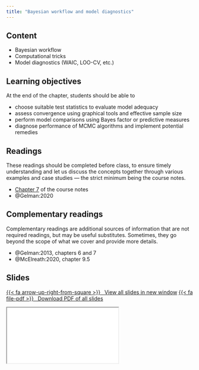 ```yaml
---
title: "Bayesian workflow and model diagnostics"
---
```



## Content


- Bayesian workflow
- Computational tricks
- Model diagnostics (WAIC, LOO-CV, etc.)

## Learning objectives

At the end of the chapter, students should be able to

- choose suitable test statistics to evaluate model adequacy
- assess convergence using graphical tools and effective sample size
- perform model comparisons using Bayes factor or predictive measures
- diagnose performance of MCMC algorithms and implement potential remedies



## Readings

:::{.callout-warning}

These readings should be completed before class, to ensure timely understanding and let us discuss the concepts together through various examples and case studies --- the strict minimum being the course notes.

:::

- [Chapter 7](https://lbelzile.github.io/MATH80601A/workflow.html) of the course notes
- @Gelman:2020 

## Complementary readings

:::{.callout-warning}
Complementary readings are additional sources of information that are not required readings, but may be useful substitutes. Sometimes, they go beyond the scope of what we cover and provide more details.
:::

- @Gelman:2013, chapters 6 and 7
- @McElreath:2020, chapter 9.5 


## Slides


<p class="text-center"><a class="btn btn-success btn-lg" target="_blank" href="../slides/bayesmod-slides6.html">{{< fa arrow-up-right-from-square >}} &ensp;View all slides in new window</a> <a class="btn btn-success btn-lg" target="_blank" href="../slides/bayesmod-slides6.pdf" role="button">{{< fa file-pdf >}} &ensp;Download PDF of all slides</a></p>


<div class="ratio ratio-16x9">
<iframe class="slide-deck" src="../slides/bayesmod-slides6.html"></iframe>
</div>

